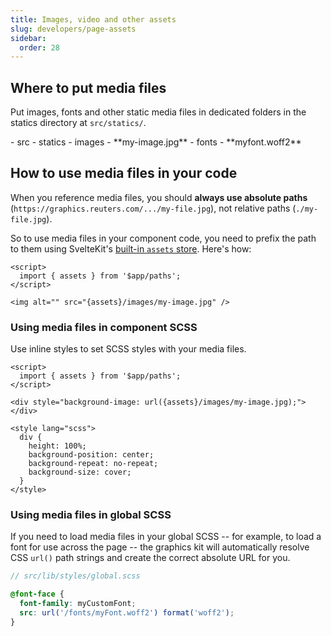 ```yaml
---
title: Images, video and other assets
slug: developers/page-assets
sidebar:
  order: 28
---
```



## Where to put media files

Put images, fonts and other static media files in dedicated folders in the statics directory at `src/statics/`.

<FileTree>
  - src - statics - images - **my-image.jpg** - fonts - **myfont.woff2**
</FileTree>

## How to use media files in your code

When you reference media files, you should **always use absolute paths** (`https://graphics.reuters.com/.../my-file.jpg`), not relative paths (`./my-file.jpg`).

So to use media files in your component code, you need to prefix the path to them using SvelteKit's [built-in `assets` store](https://svelte.dev/docs/kit/$app-paths#assets). Here's how:

```svelte
<script>
  import { assets } from '$app/paths';
</script>

<img alt="" src="{assets}/images/my-image.jpg" />
```

### Using media files in component SCSS

Use inline styles to set SCSS styles with your media files.

```svelte
<script>
  import { assets } from '$app/paths';
</script>

<div style="background-image: url({assets}/images/my-image.jpg);"></div>

<style lang="scss">
  div {
    height: 100%;
    background-position: center;
    background-repeat: no-repeat;
    background-size: cover;
  }
</style>
```

### Using media files in global SCSS

If you need to load media files in your global SCSS -- for example, to load a font for use across the page -- the graphics kit will automatically resolve CSS `url()` path strings and create the correct absolute URL for you.

```scss
// src/lib/styles/global.scss

@font-face {
  font-family: myCustomFont;
  src: url('/fonts/myFont.woff2') format('woff2');
}
```
